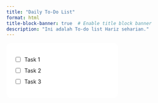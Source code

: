 ```yaml
---
title: "Daily To-Do List"
format: html
title-block-banner: true  # Enable title block banner
description: "Ini adalah To-do list Hariz seharian."
---
```


<style>
    .container {
        background-color: white;
        padding: 20px;
        border-radius: 8px;
        box-shadow: 0 0 10px rgba(0, 0, 0, 0.1);
    }

    ul {
        list-style-type: none;
        padding: 0;
    }

    li {
        margin: 10px 0;
        display: flex;
        align-items: center;
    }

    .task {
        margin-right: 10px;
    }

    .completed {
        text-decoration: line-through;
        color: grey;
    }
</style>
<div style="width: 50%;background-color: white;padding: 20px;border-radius: 14px;">
<ul id="todo-list">
    <li><input type="checkbox" class="task"> <span class="task-text">Task 1</span></li>
    <li><input type="checkbox" class="task"> <span class="task-text">Task 2</span></li>
    <li><input type="checkbox" class="task"> <span class="task-text">Task 3</span></li>
</ul>
</div>
<script>
    document.addEventListener('DOMContentLoaded', () => {
        const tasks = document.querySelectorAll('.task');
        const taskTexts = document.querySelectorAll('.task-text');

        // Load saved tasks state from local storage
        tasks.forEach((task, index) => {
            const taskState = localStorage.getItem(`task${index}`);
            if (taskState === 'checked') {
                task.checked = true;
                taskTexts[index].classList.add('completed');
            }
        });

        // Save task state on change and toggle strikethrough
        tasks.forEach((task, index) => {
            task.addEventListener('change', () => {
                if (task.checked) {
                    localStorage.setItem(`task${index}`, 'checked');
                    taskTexts[index].classList.add('completed');
                } else {
                    localStorage.setItem(`task${index}`, 'unchecked');
                    taskTexts[index].classList.remove('completed');
                }
            });
        });

        // Check if the date has changed
        const lastVisit = localStorage.getItem('lastVisit');
        const today = new Date().toDateString();

        if (lastVisit !== today) {
            // Reset all tasks
            tasks.forEach((task, index) => {
                task.checked = false;
                taskTexts[index].classList.remove('completed');
                localStorage.setItem(`task${index}`, 'unchecked');
            });
            localStorage.setItem('lastVisit', today);
        }
    });
</script>
